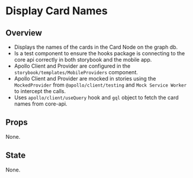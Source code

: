 
<Meta of={DisplayCardNames.default} />

# Display Card Names

## Overview
- Displays the names of the cards in the Card Node on the graph db.
- Is a test component to ensure the hooks package is connecting to the core api correctly in both storybook and the mobile app.
- Apollo Client and Provider are configured in the `storybook/templates/MobileProviders` component.
- Apollo Client and Provider are mocked in stories using the `MockedProvider` from `@apollo/client/testing` and `Mock Service Worker` to intercept the calls.
- Uses `apollo/client/useQuery` hook and `gql` object to fetch the card names from core-api.

## Props
None.

## State
None.   